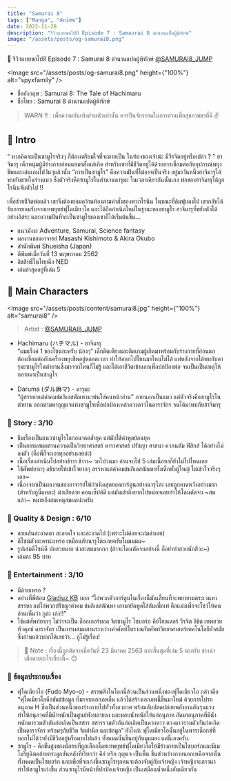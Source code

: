 ```yaml
---
title: "Samurai 8"
tags: ["Manga", "Anime"]
date: 2022-11-28
description: "รีวิวแบบขอไปที Episode 7 : Samaurai 8 ตำนานแป๊ดผู้พิทักษ์"
image: "/assets/posts/og-samurai8.png"
---
```


📑 รีวิวแบบขอไปที Episode 7 : Samurai 8 ตำนานแปดผู้พิทักษ์ [@SAMURAI8_JUMP](https://twitter.com/SAMURAI8_JUMP)

<Image
  src="/assets/posts/og-samurai8.png"
  height={"100%"}
  alt="spyxfamily"
/>

<Space h="sm" />

- ชื่ออังกฤษ : Samurai 8: The Tale of Hachimaru
- ชื่อไทย : Samurai 8 ตำนานแปดผู้พิทักษ์

<Space h="sm" />

> WARN ‼️ : เพื่อความบันเทิงส่วนตัวเท่านั้น ควรปั่นจักรยานในการอ่านเพื่อสุขภาพขาที่ดี ✌️

<Space h="xs" />

## 📌 Intro

“ หากคิดจะเป็นซามูไรจริงๆ ก็ต้องเตรียมใจที่จะตายเป็น ในท้องของเจ้าน่ะ มีวีรจิตอยู่หรือเปล่า ? ”
ฮาจิมารุ เด็กหนุ่มผู้มีร่างกายอ่อนแอมาตั้งแต่เกิด สำหรับเขาที่มีชีวิตอยู่ได้ด้วยการเชื่อมต่อกับอุปกรณ์พยุงชีพและเล่นเกมไปวันๆแล้วนั้น 
“การเป็นซามูไร” คือความฝันที่ไม่อาจเป็นจริง อยู่มาวันหนึ่งฮาจิมารุได้พบกับชายในร่างแมว ซึ่งตัวจริงคือซามูไรในตำนานดารุมะ 
ในเวลาเดียวกันนั้นเอง พ่อของฮาจิมารุได้ถูกโรนินจับตัวไป !!

เพื่อช่วยชีวิตพ่อแล้ว เขาจึงต้องยอมคว้านท้องตามคำสั่งของพวกโรนิน ในขณะที่ล้มฟุบลงไป เขากลับได้รับการยอมรับจากเทพยุทธ์ฟุโดเมียวโอ 
และได้ถือกำเนิดใหม่ในฐานะของซามูไร ฮาจิมารุที่ขยับตัวได้อย่างอิสระ และความฝันที่จะเป็นซามูไรของเขาก็ได้เริ่มต้นขึ้น…

- แนวมังงะ Adventure, Samurai, Science fantasy
- ผลงานของอาจารย์ Masashi Kishimoto & Akira Okubo
- สำนักพิมพ์ Shueisha (Japan)
- ตีพิมพ์เมื่อวันที่ 13 พฤษภาคม 2562
- ลิขสิทธิ์ในไทยคือ NED
- เล่มล่าสุดอยู่ที่เล่ม 5

<Space h="sm" />

## 📌 Main Characters

<Image
  src="/assets/posts/content/samurai8.jpg"
  height={"100%"}
  alt="samurai8"
/>

> Artist : [@SAMURAI8_JUMP](https://twitter.com/SAMURAI8_JUMP/status/1178547503290961920/photo/3)

<Space h="xs" />

- Hachimaru (ハチマル) - ฮาจิมารุ  
“ผมแร็งค์ 1 ของโซนอะครับ น้องๆ” เด็กติดเตียงและติดเกมผู้เกิดมาพร้อมกับร่างกายที่อ่อนแอ ต้องเชื่อมต่อกับเครื่องพยุงชีพอยู่ตลอดเวลา ทำให้ออกไปไหนมาไหนไม่ได้ 
แต่หลังจากได้พบกับดารุมะซามูไรในตำยานซึ่งมาจากไหนก็ไม่รู้ และได้เอาชีวิตเข้าแลกเพื่อปกป้องพ่อ จนเป็นเป็นเหตุให้กลายมาเป็นซามูไร

- Daruma  (ダル麻マ) - ดารุมะ  
“ผู้สรรหาแต่คำคมข่มกิเลสตัณหามาพ้นใส่คนหน้าอ่าน” ภายนอกเป็นแมว แต่ตัวจริงคือซามูไรในตำยาน ออกตามหากุญแจแห่งซามูไรเพื่อปกป้องเหล่าดวงดาวในดาราจักร จนได้มาพบกับฮาจิมารุ

<Space h="sm" />

### 📝 Story : 3/10

- ธีมเรื่องเป็นแนวซามูไรโลกอนาคตล้ำยุค แต่มักใช้คำพูดย้อนยุค
- เป็นการผสมผสานความเป็นวิทยาศาสตร์ ดาราศาสตร์ ปรัชญา ศาสนา  ควอนตัม ฟิสิกส์ ได้อย่างไม่ลงตัว (คือพี่ก็จะเอาทุกอย่างเลยอ่ะ)
- เนื้อเรื่องดำเนินไปอย่างช้าาา ช้าาา~ วกไปวนมา อ่านจบไป 5 เล่มเนื้อหาก็ยังไม่ไปไหนเลย
- ใช้ศัพท์ยากๆ อธิบายให้เข้าใจยากๆ สรรหาแต่คำคมข่มกิเลสตัณหาทั้งเด็กทั้งผู้ใหญ่ ไม่เข้าใจจริงๆเลย~
- เนื่องจากเป็นผลงานของอาจารย์ให้กำเนิดสุดยอดการ์ตูนอย่างนารุโตะ เลยถูกคาดหวังอย่างมาก (สำหรับกูนี่แหละ) น่าเสียดาย คอนเซ็ปต์ดี แต่มันเข้าถึงยากไปหน่อยเลยทำให้โดนตัดจบ ~สมแล้ว~ หมายถึงสมเหตุสมผลน่ะครับ

### 📝 Quality & Design : 6/10

- ลายเส้นสะอาดตา สะอาดใจ และสะอาดไป (เพราะไม่ค่อยจะถ่มดำเลย)
- ดีไซน์ตัวละครน่ะเหรอ เหมือนกับนารุโตะเลยครับโผมมมม~
- รูปเล่มดีไซน์ดี ปกสวยมาก น่าสะสมมากกก (ถ้าจะโดนตัดจบอย่างนี้ ก็อย่าทำสวยนักสิวะ~)
- เล่มละ 95 บาท

### 📝 Entertainment : 3/10

- มีด้วยเหรอ ?
- อย่างที่พี่ต้อม [Gladiuz KB](https://www.youtube.com/@GladiuzKB) บอก “ไอ่พวกตัวการ์ตูนในเรื่องนี้มันเสี้ยนที่จะพยายามตระเวนหา สรรหา แต่ไอ่พวกปรัชญาคำคม ข่มกิเลสตัณหา เอามายัดพูดใส่กันเพื่อเท่ คือแม่งเพื่อจะโชว์ให้คนอ่านเห็นว่า กูอ่ะ เก่ง!!”
- ใช้แต่ศัพท์ยากๆ ไม่ว่าจะเป็น ล็อกเกอร์บอล จิตซามูไร ไซบอร์ก คีย์โฮลเดอร์ วีรจิต ลิขิต เทพยวยหัวคุทธ์ ดาราจักร เป็นการผสมผสานระหว่างคำศัพท์โบราณกับศัพท์วิทยาศาสตร์เทคโนโลยีล้ำสมัย ซึ่งอ่านแล้วบอกได้เลยว่า… กูไม่รู้เรื่อง!
<Space h="sm" />

> 📝 Note : เรื่องนี้ถูกตัดจบเมื่อวันที่ 23 มีนาคม 2563 และสิ้นสุดที่เล่ม 5 นะครับ ช่างน่าเสียดายอะไรเยี่ยงนี้~ 😏

<Space h="sm" />

### 📝 ข้อมูลประกอบเรื่อง

- ฟุโดเมียวโอ (Fudo Myo-o) - สรรพสิ่งในโลกนี้ล้วนเป็นส่วนหนึ่งของฟุโดเมียวโอ กล่าวคือ “ฟุโดเมียวโอคือขันธ์ข้อมูล ที่มาจากเอกภพอื่น แล้วได้สร้างเอกภพนี้ขึ้นมาใหม่ ด้วยการโปรยอนุภาค H ซึ่งเป็นส่วนหนึ่งของร่างกายไปทั่วทั้งอวกาศ 
พร้อมกับปลดปล่อยพลังงานอันรุนแรงทำให้อนุภาคที่มีน้ำหนักเป็นศูนย์พังทลายลง และมอบน้ำหนักให้แก่อนุภาค ถัดมาอนุภาคที่มีน้ำหนักมารวมตัวกันก่อเกิดเป็นสสาร สสารรวมตัวกันก่อเกิดเป็นดวงดาว ดวงดาวรวมตัวกันก่อเกิดเป็นดาราจักร พร้อมๆกับชีวิต จิตสำนึก และข้อมูล” ยังไงล่ะ 
ฟุโดเมียวโอนั้นอยู่ในพาราด็อกซ์ที่บอกไม่ได้ว่ายังมีชีวิตอยู่หรือตายไปแล้ว ทั้งหมดนั้นขึ้นอยู่กับมุมมอง แค่นี้เองครับ.
- ซามูไร - คือขั้นสูงของนักรบที่ถูกเลือกโดยเทพยุทธ์ฟุโดเมียวโอให้มีร่างกายเป็นไซบอร์กและมีเมโมรี่ยูนิตคล้ายกระดูกสันหลังที่เรียกว่า คีย์ หรือ กุญแจ เป็นพื้น ชิ้นส่วนร่างกายนอกเหนือจากนั้นทั้งหมดเป็นไซบอร์ก 
และเพื่อที่จะเก่งขึ้นซามูไรทุกคนจะต้องจับคู่กับเจ้าหญิง เจ้าหญิงจะภาวนาทำให้ซามูไรเก่งขึ้น ส่วนซามูไรมีหน้าที่ปกป้องเจ้าหญิง เป็นเสมือนน้ำหนึ่งอันเดียวกัน

<Space h="md" />

